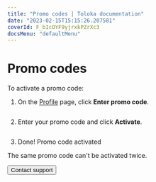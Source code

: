```yaml
---
title: "Promo codes | Toloka documentation"
date: "2023-02-15T15:15:26.207581"
coverId: F_bIcOYF9yjrxkPZrXc3
docsMenu: "defaultMenu"
---
```



# Promo codes

To activate a promo code:

1. On the [Profile](https://platform.toloka.ai/requester/profile) page, click **Enter promo code**.

    <Image width="640px" withBackground imageId="1675426731867" alt="" />

1. Enter your promo code and click **Activate**.

    <Image width="435px" withBackground imageId="1675426728205" alt="" />

1. Done! Promo code activated

<Note mode="warning" title="Warning">

The same promo code can't be activated twice.

</Note>

<Button themeColor="light" view="default" size="l" type="link" url="/docs/guide/troubleshooting/support?form-source=guide-promocodes">Contact support</Button>
